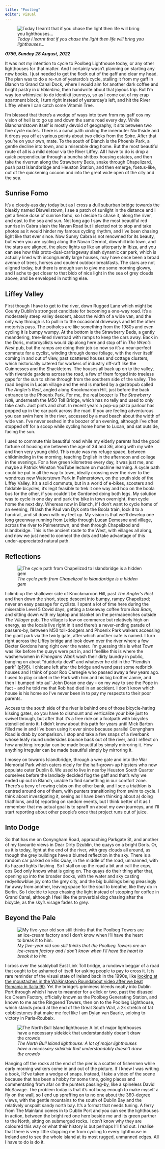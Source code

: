 ```yaml
---
title: "Poolbeg"
editor: visual
---
```


![*Today I learnt that if you chase the light then life will bring you lighthouses...*](images/Poolbeg_video_still_color_enhanced.jpeg)

***0759, Sunday 28 August, 2022***

It was not my intention to cycle to Poolbeg Lighthouse today, or any other lighthouses for that matter. And I certainly wasn't planning on starting any new books. I just needed to get the flock out of the gaff and clear my head. The plan was to do a re-run of yesterdo's cycle, stalling it from my gaff in Blanch to Grand Canal Dock, where I would aim for another dark coffee and bright pastry in *Il Valentino*, then handwrite about that joyous trip. But I'm way too whimsical to do identikit journeys, so as I come out of my crap apartment block, I turn right instead of yesterday's left, and hit the River Liffey where I can catch some Vitamin Tree.

I'm blessed that there's a wodge of ways into town from my gaff cos my vision of hell is to go up and down the same road every day. While Blanchardstown itself is mostly devoid of geography, it sits between two fine cycle routes. There is a canal path circling the innerouter Northside and it drops you off at various points about two clicks from the Spire. After that you're on your own, mate. To the south of Blanch is the Phoenix Park, a gentle decline into town, and a miserable drag home. But the most beautiful route of all is a mild detour via the River Liffey. All I have to do is drop a quick perpendicular through a buncha shitbox housing estates, and then take the riverrun along the Strawberry Beds, snake through Chapelizard, push past Islandbridge and Heuston Station, and then emerge, foetus-like, out of the quickening cocoon and into the great wide open of the city and the sea.

## Sunrise Fomo

It's a cloudy-ass day today but as I cross a dull suburban bridge towards the bleakly named Diswellstown, I see a patch of sunlight in the distance and I get a fierce dose of sunrise fomo, so I decide to chase it, along the river, and east to the sea and sun. Not long ago I saw the most beautiful red sunrise in Cabra slash the Navan Road but I elected not to stop and take photos as it would hinder my famous cycling rhythm, and I've been chasing light like that ever since. Now Sunny Cabra is not renowned for its beauty, but when you are cycling along the Navan Dermot, downhill into town, and the stars are aligned, the place lights up like an afterparty in Ibiza, and you can see how this proto-dual-carriageway slash dynamic car park, which is actually lined with incongruently large houses, may have once been a broad avenue of trees, horses and opulent outdoor breakfasts. The stars are not aligned today, but there is enough sun to give me some morning glowry, and I ache to get closer to that blob of nice light in the sea of grey clouds above, and be enveloped in nothing else.

## Liffey Valley

First though I have to get to the river, down Rugged Lane which might be County Dublin's strongest candidate for becoming a one-way road. It's a moderately steep valley descent, about the width of a wide van, and the only way through is to pull in to the occasional driveways and let the other motorists pass. The potholes are like something from the 1980s and even cycling it is bumpy wumpy. At the bottom is the Strawberry Beds, a gently meandering, tree-lined riverroad with ramps to keep the cars away. Back in the Doris, motorcyclists would zip along here and stop off in *The Wren's Nest* pub, but the ramps are doing their job so now so it's a near-perfect commute for a cyclist, winding through dense foliage, with the river itself coming in and out of view, past scattered houses and cottage clusters, which historically catered for workers of industry riff-raff like the Guinnesses and the Shackletons. The houses all back up on to the valley, with riverside gardens across the road, a few of them forged into treeless gaps for the sun to shine through from the southern side of the valley. The road begins in Lucan village and the end is marked by a gastropub called *The Angler's Rest*, angled along Knockmaroon Hill, just before the back entrance to the Phoenix Park. For me, the real boozer is *The Strawberry Hall*, underneath the M50 Toll Bridge, which has no telly and used to only take cash. Just pints and chat. In recent years a pop-up pizza parlour has popped up in the car park across the road. If you are feeling adventurous you can swim here in the river, accessed by a mud beach about the width of wide van. I've never seshed in the boozer of an evening, although I've often stopped off for a scoop while cycling home home to Lucan, and sat outside, facing the sun.

I used to commute this beautiful road while my elderly parents had the good fortune of housing me between the age of 34 and 36, along with my wife and then very young child. This route was my refuge space, between childminding in the morning, teaching English in the afternoon and college in the evenings. For a few green kilometres every day, it was just me, and maybe a Patrick Winston YouTube lecture on machine learning. A cycle path could be put in all the way to town, ideally crossing over the river to the wondrous new Waterstown Park in Palmerstown, on the south side of the Liffey Valley. It's a solid commute, but in a world of e-bikes, scooters and foldable bicycles, it's legit feasible to trek it one way and hop on the boola bus for the other, if you couldn't be Gordoned doing both legs. My solution was to cycle in one day and park the bike in town overnight, then cycle home the next day. Whereas now in Blanch, if I don't want to cycle home of an evening, I'll lash the Paul van Dyk onto the Boola train, lock it to a handrail, and sit down with my feet up. My vision is that we'll develop one long greenway running from Leixlip through Lucan Demesne and village, across the river to Palmerstown, and then through Chapelizod and Islandbridge. This is the ancient route to the West, with villages all along, and now we just need to connect the dots and take advantage of this under-appreciated natural path.

## Reflections

![*The cycle path from Chapelizod to Islandbridge is a hidden gem*](images/IMG_20220828_074116%20(1).jpeg)

I climb up the shallower side of Knockmaroon Hill, past *The Angler's Rest* and then down the short, steep descent into bumpy, rampy Chapelizod; never an easy passage for cyclists. I spent a lot of time here during the miserable Level 5 Covid days, getting a takeaway coffee from *Baa Baas*, and sitting down with my laptop and blanket on the permabenches outside *The Villager* pub. The village is low on commerce but relatively high on energy, as the locals live right in it and there's a never-ending parade of passers-by, between M50 toll-dodgers and Phoenix Park walkers accessing the giant park via the twirly gate, after which another cafe is named. I turn right across the Liffey bridge and look down over the river where a few Dexter Gordons hang right over the water. I'm guessing this is what Town was like before the quays were put in, and I feellike this is where the washerwomen in *Finnegans Wank* wash their dirty laundry in public, banging on about "duddurty devil" and whatever he did in the "Fiendish park" ([p196](http://www.finwake.com/1024chapter8/1024finn8.htm)). I chicane left after the bridge and wend past some redbrick houses and I think of poor Rob Carnegie who passed away a few years ago. I used to play cricket in the Park with him and his big brother Jamie, and then I bumped into aul' John Doran one day - on my way to see the Pope in fact - and he told me that Rob had died in an accident. I don't know which house is his home so I've never been in to pay my respects to their poor parents.

Access to the south side of the river is behind one of those bicycle-hating kissing gates, so you have to dismount and verticalize your bike just to swivel through, but after that it's a free ride on a footpath with bicycles stencilled onto it. I didn't know about this path for years until Mick Barton filled me in and I've been using it ever since because parallel Conyngham Road is drab by comparison. I stop and take a few snaps of a riverbank whose leafy round undersides bounce back out of the river, and I reflect on how anything irregular can be made beautiful by simply mirroring it. How anything irregular can be made beautiful simply by mirroring it.

I mosey on towards Islandbridge, through a wee gate and into the War Memorial Park which caters nicely for the half-grown-up hipsters who now populate outer Dublin 8. We used to live in nearby Heuston South Quarter ourselves before the landlady decided flog the gaff and that's why we ended up out in Blanch, unable to find something in our comfort zone. There's a bevy of rowing clubs on the other bank, and I see a triathlon is centred around one of them, with punters transitioning from swim to cycle. I think about investigating it, seeing as I have been thinking about a) doing triathlons, and b) reporting on random events, but I think better of it as I remember that my actual goal is to spraff on about my *own* journeys, and I'll start reporting about other people's once that project runs out of juice. 

## Into Dodge

So that has me on Conyngham Road, approaching Parkgate St, and another of my favourite views in Dear Dirty Dzublin, the quays on a bright Doris. Or, as it is today, light at the end of the river, with grey clouds all around, as though the grey buildings have a blurred reflection in the sky. There is a random car parked on Ellis Quay, in the middle of the road, unmanned, with its hazard lights flashing. So I stall on up the road a bit and call the cops, cos God only knows what is going on. The quays do their thing after that, opening up into the broader docks, with the water and sky casting redyellowblue joy onto the grey city, and the big buildings being pleasingly far away from another, leaving space for the soul to breathe, like they do in Berlin. So I decide to keep chasing the light instead of stopping for coffee in Grand Canal, although I feel like the proverbial dog chasing after the bicycle, as the sky's visage fades to grey.

## Beyond the Pale

![*My five-year old son still thinks that the Poolbeg Towers are an ice-cream factory and I don't know when I'll have the heart to break it to him.*](images/Screenshot%202023-12-07%20at%2018.24.53.jpeg)

I cross over the scaldyball East Link Toll bridge, a rundown beggar of a road that ought to be ashamed of itself for asking people to pay to cross it. It is rare reminder of the visual state of Ireland back in the 1990s, like [looking at the moustaches in the Walkinstown Roundabout video after we beat Romania in Italia 90](https://www.youtube.com/watch?v=fEkc8dGF2ds&pp=ygUgd2Fsa2luc3Rvd24gcm91bmRhYm91dCBpdGFsaWEgOTA%3D). Yet the bridge's griminess bleeds neatly into Dublin Port through which I have to meander for a click or two, past the disused Ice Cream Factory, officially known as the Poolbeg Generating Station, and known to me as the Ringsend Towers, then on to the Poolbeg Lighthouse, which stands proud at the end of the Great South Wall, a 2k stretch of fat cobblestones that make me feel like I am Dylan van Baarle, soloing to victory in Paris-Roubaix.

![*The North Bull Island lighthouse: A lot of major lighthouses have a necessary sidekick that understandably doesn't draw the crowds*](images/north_bull_lighthouse.png)

Hanging off the rocks at the end of the pier is a scatter of fishermen while early morning walkers come in and out of the picture. If I knew I was writing a book, I'd've taken a wodge of snaps. Instead, I take a video of the scene because that has been a hobby for some time, going places and commentating from afar on the punters passing-by, like a spineless David McSavage. The problem today is that it's not busy enough to make myself a fly on the wall, so I end up spraffing on to no one about the 360-degree views, with the gentle mountains to the south of Dublin Bay and the relatively unspoilt sandy north bay. It's a format that needs tuning. A ferry from The Mainland comes in to Dublin Port and you can see the lighthouses in action, between the bright red one here beside me and its green partner to the North, sitting on submerged rocks. I don't know why they are coloured this way or what their history is but perhaps I'll find out. I realise that there is very little stopping me from cycling to every lighthouse in Ireland and to see the whole island at its most rugged, unmanned edges. All I have to do is do it.
